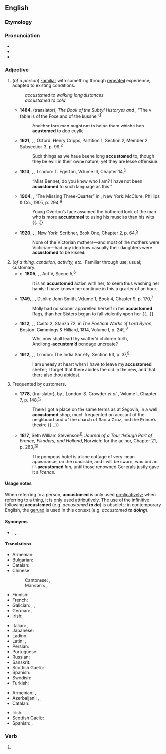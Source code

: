 ==English==

===Etymology===
{{affix|en|accustom|-ed}}

===Pronunciation===
* {{IPA|en|/ə.ˈkʌs.təmd/}}
* {{audio|en|En-ca-accustomed.ogg|Audio (CA)}}
* {{hyphenation|en|ac|cus|tomed}}

===Adjective===
{{en-adj}}

# (''of a person'') [[familiar|Familiar]] with something through [[repeat]]ed experience; adapted to existing conditions.
#: ''accustomed to walking long distances''
#: ''accustomed to cold''
#* '''1484''', {{w|William Caxton}} (translator), ''The Book of the Subtyl Historyes and {{w|Aesop's Fables|Fables of Esope}}'', “The v fable is of the Foxe and of the busshe,”<sup>[http://name.umdl.umich.edu/A07095.0001.001]</sup>
#*: And ther fore men ought not to helpe them whiche ben '''acustomed''' to doo euylle
#* '''1621''', {{w|Robert Burton}}, ''{{w|The Anatomy of Melancholy}}'', Oxford: Henry Cripps, Partition 1, Section 2, Member 2, Subsection 3, p. 99,<sup>[http://name.umdl.umich.edu/A17310.0001.001]</sup>
#*: Such things as we haue beene long '''accustomed''' to, though they be evill in their owne nature; yet they are lesse offensiue.
#* '''1813''', {{w|Jane Austen}}, ''{{w|Pride and Prejudice}}'', London: T. Egerton, Volume III, Chapter 14,<sup>[http://www.gutenberg.org/files/42671/42671-h/42671-h.htm]</sup>
#*: “Miss Bennet, do you know who I am? I have not been '''accustomed''' to such language as this.”
#* '''1904''', {{w|Arthur Conan Doyle}}, “The Missing Three-Quarter” in ''{{w|The Return of Sherlock Holmes}}'', New York: McClure, Phillips & Co., 1905, p. 294,<sup>[https://archive.org/details/returnofsherlock00doyliala]</sup>
#*: Young Overton’s face assumed the bothered look of the man who is more '''accustomed''' to using his muscles than his wits {{...}}
#* '''1920''', {{w|F. Scott Fitzgerald}}, ''{{w|This Side of Paradise}}'', New York: Scribner, Book One, Chapter 2, p. 64,<sup>[https://archive.org/details/sideofparadise00fitzrich]</sup>
#*: None of the Victorian mothers—and most of the mothers were Victorian—had any idea how casually their daughters were '''accustomed''' to be kissed.
# (''of a thing, condition, activity, etc.'') Familiar through use; usual; customary.
#* c. '''1605''', {{w|William Shakespeare}}, ''{{w|Macbeth}}'', Act V, Scene 5,<sup>[http://www.opensourceshakespeare.org/views/plays/play_view.php?WorkID=macbeth&Scope=entire&pleasewait=1&msg=pl]</sup>
#*: It is an '''accustomed''' action with her, to seem thus washing her hands: I have known her continue in this a quarter of an hour.
#* '''1749''', {{w|Henry Fielding}}, ''{{w|The History of Tom Jones, a Foundling}}'', Dublin: John Smith, Volume 1, Book 4, Chapter 9, p. 170,<sup>[http://name.umdl.umich.edu/004794856.0001.001]</sup>
#*: Molly had no sooner apparelled herself in her '''accustomed''' Rags, than her Sisters began to fall violently upon her {{...}}
#* '''1812''', {{w|Lord Byron}}, ''{{w|Childe Harold's Pilgrimage|Childe Harold’s Pilgrimage}}'', Canto 2, Stanza 72, in ''The Poetical Works of Lord Byron'', Boston: Cummings & Hilliard, 1814, Volume I, p. 249,<sup>[https://catalog.hathitrust.org/Record/009707749]</sup>
#*: Who now shall lead thy scatter’d children forth,
#*: And long-'''accustom’d''' bondage uncreate?
#* '''1912''', {{w|Rabindranath Tagore}}, ''{{w|Gitanjali}}'', London: The India Society, Section 63, p. 37,<sup>[https://archive.org/details/gitanjalisongoff00tago_0]</sup>
#*: I am uneasy at heart when I have to leave my '''accustomed''' shelter; I forget that there abides the old in the new, and that there also thou abidest.
# {{lb|en|obsolete}} Frequented by customers.
#* '''1778''', {{w|Tobias Smollett}} (translator), ''{{w|Gil Blas|The Adventures of Gil Blas of Santillane}}'' by {{w|Alain-René Lesage}}, London: S. Crowder ''et al.'', Volume I, Chapter 7, p. 148,<sup>[https://catalog.hathitrust.org/Record/009444325]</sup>
#*: There I got a place on the same terms as at Segovia, in a well '''accustomed''' shop, much frequented on account of the neighbourhood of the church of Santa Cruz, and the Prince’s theatre {{...}}
#* '''1817''', Seth William Stevenson<sup>[https://en.wikisource.org/wiki/Stevenson,_Seth_William_(DNB00)]</sup>, ''Journal of a Tour through Part of France, Flanders, and Holland'', Norwich: for the author, Chapter 21, p. 283,<sup>[https://archive.org/details/journaloftourthr00stev]</sup>
#*: The pompous hotel is a lone cottage of very mean appearance, on the road side, and I will be sworn, was but an ill-'''accustomed''' ''Inn'', until those renowned Generals justly gave it a ''licence''.

====Usage notes====
When referring to a person, '''accustomed''' is only used [[predicative]]ly; when referring to a thing, it is only used [[attributive]]ly. The use of the infinitive following '''accustomed''' (e.g. ''accustomed '''to do''''') is obsolete; in contemporary English, the [[gerund]] is used in this context (e.g. ''accustomed '''to doing''''').

====Synonyms====
* {{sense|familiar through repeated experience}} {{l|en|habituate|habituated}}, {{l|en|inure|inured}}, {{l|en|used to}}, {{l|en|wonted}}

====Translations====
{{trans-top|familiar}}
* Armenian: {{t+|hy|սովորական}}
* Bulgarian: {{t+|bg|свикнал}}
* Catalan: {{t+|ca|acostumat}}
* Chinese:
*: Cantonese: {{t|cmn|[[慣]][[咗]]}}, {{t|cmn|[[惯]][[咗]]|tr=gwaan3 zo2}}
*: Mandarin: {{t|cmn|[[習慣]][[了]]}}, {{t|cmn|[[习惯]][[了]]|tr=xíguàn le}}
* Finnish: {{t+|fi|tottunut}}
* French: {{t+|fr|accoutumé}}
* Galician: {{t|gl|adoito|m}}, {{t|gl|afeito|m}}, {{t+|gl|acostumado|m}}
* German: {{t+|de|gewohnt}}, {{t+|de|gewöhnt}}
* Irish: {{t|ga|cleachta}}
{{trans-mid}}
* Italian: {{t+|it|abituato}}, {{t+|it|avvezzo}}
* Japanese: {{t+|ja|慣れる|tr=なれた, nareta|alt=慣れた}}
* Ladino: {{t-check|lad|alishtereádo|alt=alishtereádo}}
* Latin: {{t|la|suētus}}, {{t|la|solitus}}
* Persian: {{t+|fa|آشنا|tr=âšnâ}}
* Portuguese: {{t+|pt|acostumado}}
* Russian: {{t+|ru|привы́кший}}
* Sanskrit: {{t+|sa|उचित}}
* Scottish Gaelic: {{t|gd|cleachdte}}
* Spanish: {{t+|es|acostumbrado}}
* Swedish: {{t+|sv|van}}
* Turkish: {{t+|tr|alışkın}}
{{trans-bottom}}

{{trans-top|inured to; adapted to existing conditions}}
* Armenian: {{t+|hy|սովոր}}, {{t|hy|վարժված}}
* Azerbaijani: {{t|az|öyrəncəkli }}, {{t|az|öyrəncəli}}, {{t|az|alışmış}}
* Catalan: {{t+|ca|acostumat}}
{{trans-mid}}
* Irish: {{t|ga|cleachta}}
* Scottish Gaelic: {{t|gd|cleachdte}}
* Spanish: {{t+|es|acostumbrado}}, {{t+|es|sólito}}
{{trans-bottom}}

===Verb===
{{head|en|verb form}}

# {{en-past of|accustom}}